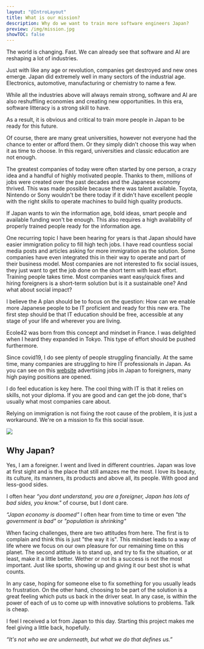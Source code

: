 ```yaml
---
layout: "@IntroLayout"
title: What is our mission?
description: Why do we want to train more software engineers Japan?
preview: /img/mission.jpg
showTOC: false
---
```

The world is changing. Fast. We can already see that software and AI are reshaping a lot of industries.

Just with like any age or revolution, companies get destroyed and new ones emerge. Japan did extremely well in many sectors of the industrial age. Electronics, automotive, manufacturing or chemistry to name a few.

While all the industries above will always remain strong, software and AI are also reshuffling economies and creating new opportunities. In this era, software litteracy is a strong skill to have.

As a result, it is obvious and critical to train more people in Japan to be ready for this future.

Of course, there are many great universities, however not everyone had the chance to enter or afford them. Or they simply didn't choose this way when it as time to choose. In this regard, universities and classic education are not enough.

The greatest companies of today were often started by one person, a crazy idea and a handful of highly motivated people. Thanks to them, millions of jobs were created over the past decades and the Japanese economy thrived. This was made possible because there was talent available. Toyota, Nintendo or Sony wouldn't be there today if it didn't have excellent people with the right skills to operate machines to build high quality products.

If Japan wants to win the information age, bold ideas, smart people and available funding won't be enough. This also requires a high availability of properly trained people ready for the information age.

One recurring topic I have been hearing for years is that Japan should have easier immigration policy to fill high tech jobs. I have read countless social media posts and articles asking for more immigration as the solution. Some companies have even integrated this in their way to operate and part of their business model. Most companies are not interested to fix social issues, they just want to get the job done on the short term with least effort. Training people takes time. Most companies want easy/quick fixes and hiring foreigners is a short-term solution but is it a sustainable one? And what about social impact?

I believe the A plan should be to focus on the question: How can we enable more Japanese people to be IT proficient and ready for this new era. The first step should be that IT education should be free, accessible at any stage of your life and wherever you are living.

Ecole42 was born from this concept and mindset in France. I was delighted when I heard they expanded in Tokyo. This type of effort should be pushed furthermore.

Since covid19, I do see plenty of people struggling financially. At the same time, many companies are struggling to hire IT professionals in Japan. As you can see on this [website](https://japan-dev.com/backend-jobs-in-japan) advertising jobs in Japan to foreigners, many high paying positions are opened.

I do feel education is key here. The cool thing with IT is that it relies on skills, not your diploma. If you are good and can get the job done, that's usually what most companies care about.

Relying on immigration is not fixing the root cause of the problem, it is just a workaround. We're on a mission to fix this social issue.

![](/img/mission-1.jpg)

## Why Japan?

Yes, I am a foreigner. I went and lived in different countries. Japan was love at first sight and is the place that still amazes me the most. I love its beauty, its culture, its manners, its products and above all, its people. With good and less-good sides.

I often hear _“you dont understand, you are a foreigner, Japan has lots of bad sides, you know."_ of course, but I dont care.

_“Japan economy is doomed”_ I often hear from time to time or even _"the government is bad"_ or _"population is shrinking"_

When facing challenges, there are two attitudes from here. The first is to complain and think this is just "the way it is". This mindset leads to a way of life where we focus on our own pleasure for our remaining time on this planet. The second attitude is to stand up, and try to fix the situation, or at least, make it a little better. Wether or not its a success is not the most important. Just like sports, showing up and giving it our best shot is what counts.

In any case, hoping for someone else to fix something for you usually leads to frustration. On the other hand, choosing to be part of the solution is a great feeling which puts us back in the driver seat. In any case, is within the power of each of us to come up with innovative solutions to problems. Talk is cheap.

I feel I received a lot from Japan to this day. Starting this project makes me feel giving a little back, hopefully.

_“It's not who we are underneath, but what we do that defines us.”_